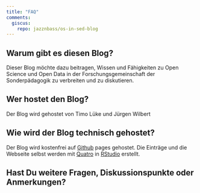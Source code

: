 ```yaml
---
title: "FAQ"
comments: 
  giscus: 
    repo: jazznbass/os-in-sed-blog
---
```


## Warum gibt es diesen Blog?

Dieser Blog möchte dazu beitragen, Wissen und Fähigkeiten zu Open Science und Open Data in der Forschungsgemeinschaft der Sonderpädagogik zu verbreiten und zu diskutieren.

## Wer hostet den Blog?

Der Blog wird gehostet von Timo Lüke und Jürgen Wilbert

## Wie wird der Blog technisch gehostet?

Der Blog wird kostenfrei auf [Github](https://github.com/jazznbass/os-in-sed-blog) pages gehostet. Die Einträge und die Webseite selbst werden mit [Quatro](https://quarto.org/) in [RStudio](https://www.rstudio.com/products/rstudio/) erstellt.

## Hast Du weitere Fragen, Diskussionspunkte oder Anmerkungen?
